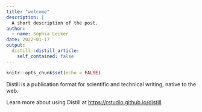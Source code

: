 ```yaml
---
title: "welcome"
description: |
  A short description of the post.
author:
  - name: Sophia Leiker
date: 2022-01-17
output:
  distill::distill_article:
    self_contained: false
---
```



```r
knitr::opts_chunk$set(echo = FALSE)
```

Distill is a publication format for scientific and technical writing, native to the web.

Learn more about using Distill at <https://rstudio.github.io/distill>.


